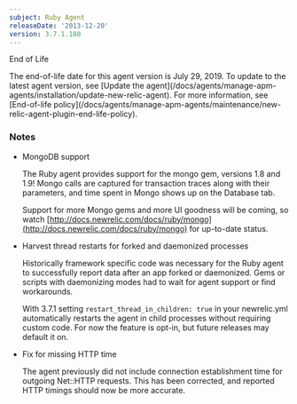```yaml
---
subject: Ruby Agent
releaseDate: '2013-12-20'
version: 3.7.1.180
---
```


End of Life

<Callout variant="important">
  The end-of-life date for this agent version is July 29, 2019. To update to the latest agent version, see [Update the agent](/docs/agents/manage-apm-agents/installation/update-new-relic-agent). For more information, see [End-of-life policy](/docs/agents/manage-apm-agents/maintenance/new-relic-agent-plugin-end-life-policy).
</Callout>

### Notes

* MongoDB support

  The Ruby agent provides support for the mongo gem, versions 1.8 and 1.9! Mongo calls are captured for transaction traces along with their parameters, and time spent in Mongo shows up on the Database tab.

  Support for more Mongo gems and more UI goodness will be coming, so watch [http://docs.newrelic.com/docs/ruby/mongo](http://docs.newrelic.com/docs/ruby/mongo) for up-to-date status.
* Harvest thread restarts for forked and daemonized processes

  Historically framework specific code was necessary for the Ruby agent to successfully report data after an app forked or daemonized. Gems or scripts with daemonizing modes had to wait for agent support or find workarounds.

  With 3.7.1 setting `restart_thread_in_children: true` in your newrelic.yml automatically restarts the agent in child processes without requiring custom code. For now the feature is opt-in, but future releases may default it on.
* Fix for missing HTTP time

  The agent previously did not include connection establishment time for outgoing Net::HTTP requests. This has been corrected, and reported HTTP timings should now be more accurate.
